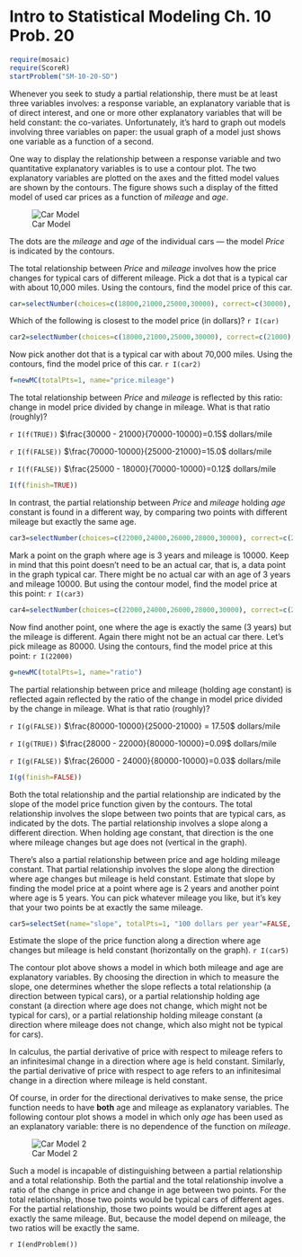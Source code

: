 Intro to Statistical Modeling Ch. 10 Prob. 20
========================================================
```r
require(mosaic)
require(ScoreR)
startProblem("SM-10-20-SD")
```

Whenever you seek to study a partial relationship, there must be at least three variables involves: a response variable, an explanatory variable that is of direct interest, and one or more other explanatory variables that will be held constant: the co-variates.  Unfortunately, it's hard to graph out models involving three variables on paper: the usual graph of a model just shows one variable as a function of a second.

One way to display the relationship between a response variable and two quantitative explanatory variables is to use a contour plot.  The two explanatory variables are plotted on the axes and the fitted model values are shown by the contours.  The figure shows such a display of the fitted model of used car prices as a function of *mileage* and *age*.

![Car Model](car-modelc.png)


The dots are the *mileage* and *age* of the individual cars --- the model *Price* is indicated by the contours.  

The total relationship between *Price* and *mileage* involves how the price changes for typical cars of different mileage.  Pick a dot that is a typical car with about 10,000 miles.  Using the contours, find the model price of this car.

```r
car=selectNumber(choices=c(18000,21000,25000,30000), correct=c(30000), totalPts=1, name="modelPrice")
```
Which of the following is closest to the model price (in dollars)? `r I(car)`

```r
car2=selectNumber(choices=c(18000,21000,25000,30000), correct=c(21000), totalPts=1, name="70000miles")
```
Now pick another dot that is a typical car with about 70,000 miles. Using the contours, find the model price of this car. `r I(car2)`

```r
f=newMC(totalPts=1, name="price.mileage")
```
The total relationship between *Price* and *mileage* is reflected by this
ratio: change in model price divided by change in mileage. What is that ratio (roughly)?

`r I(f(TRUE))` $\frac{30000 - 21000}{70000-10000}=0.15$ dollars/mile 

`r I(f(FALSE))` $\frac{70000-10000}{25000-21000}=15.0$ dollars/mile  

`r I(f(FALSE))` $\frac{25000 - 18000}{70000-10000}=0.12$ dollars/mile     
```r
I(f(finish=TRUE))
```

In contrast, the partial relationship between *Price* and *mileage* holding
*age* constant is found in a different way, by comparing two points with different mileage but exactly the same age.

```r
car3=selectNumber(choices=c(22000,24000,26000,28000,30000), correct=c(28000), totalPts=1, name="10000miles")
```
Mark a point on the graph where age is 3 years and mileage is 10000. Keep in mind that this point doesn't need to be an actual car, that is, a data point in the graph typical car.  There might be no actual car with an age of 3 years and mileage 10000. But using the contour model, find the model price at this point: `r I(car3)`

```r
car4=selectNumber(choices=c(22000,24000,26000,28000,30000), correct=c(22000), totalPts=1, name="80000miles")
```
Now find another point, one where the age is exactly the same (3 years) but the mileage is different.  Again there might not be an actual car there.  Let's pick mileage as 80000. Using the contours, find the model price at this point: `r I(22000)`

```r
g=newMC(totalPts=1, name="ratio")
```
The partial relationship between price and mileage (holding age constant) is reflected again reflected by the ratio of the change in model price divided by the change in mileage. What is that ratio (roughly)?     

`r I(g(FALSE))` $\frac{80000-10000}{25000-21000} = 17.50$ dollars/mile    

`r I(g(TRUE))` $\frac{28000 - 22000}{80000-10000}=0.09$ dollars/mile   

`r I(g(FALSE))` $\frac{26000 - 24000}{80000-10000}=0.03$ dollars/mile
```r
I(g(finish=FALSE))
```

Both the total relationship and the partial relationship are indicated by the slope of the model price function given by the contours.  The total relationship involves the slope between two points that are typical cars, as indicated by the dots.  The partial relationship involves a slope along a different direction.  When holding age constant, that direction is the one where mileage changes but age does not (vertical in the graph).  

There's also a partial relationship between price and age holding mileage constant.  That partial relationship involves the slope along the direction where age changes but mileage is held constant.  Estimate that slope by finding the model price at a point where age is 2 years and another point where age is 5 years.  You can pick whatever mileage you like, but it's key that your two points be at exactly the same mileage.

```r
car5=selectSet(name="slope", totalPts=1, "100 dollars per year"=FALSE, "500 dollars per year"=FALSE, "1000 dollars per year"=TRUE, "2000 dollars per year"=FALSE)
```
Estimate the slope of the price function along a direction where age changes but mileage is held constant (horizontally on the graph). `r I(car5)`

The contour plot above shows a model in which both mileage and age are explanatory variables.  By choosing the direction in which to measure the slope, one determines whether the slope reflects a total relationship (a direction between typical cars), or a partial relationship holding age constant (a direction where age does not change, which might not be typical for cars), or a partial relationship holding mileage constant (a direction where mileage does
not change, which also might not be typical for cars). 

In calculus, the partial derivative of price with respect to mileage refers to an infinitesimal change in a direction where age is held constant.  Similarly, the partial derivative of price with respect to age refers to an infinitesimal change in a direction where mileage is held constant.

Of course, in order for the directional derivatives to make sense, the price function needs to have **both** age and mileage as explanatory variables.  The following contour plot shows a model in which only *age* has been used as an explanatory variable: there is no dependence of the function on *mileage*.

![Car Model 2](car-modelA.png)

Such a model is incapable of distinguishing between a partial relationship and a total relationship.  Both the partial and the total relationship involve a ratio of the change in price and change in age between two points.  For the total relationship, those two points would be typical cars of different ages.  For the partial relationship, those two points would be different ages at exactly the
same mileage.  But, because the model depend on mileage, the two ratios will be exactly the same.

`r I(endProblem())`